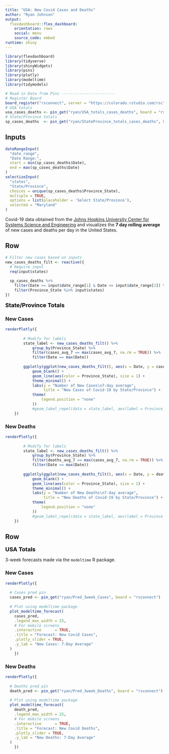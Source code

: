 ```yaml
---
title: "USA: New Covid Cases and Deaths"
author: "Ryan Johnson"
output: 
  flexdashboard::flex_dashboard:
    orientation: rows
    social: menu
    source_code: embed
runtime: shiny
---
```


```r
library(flexdashboard)
library(tidyverse)
library(shinyWidgets)
library(pins)
library(plotly)
library(modeltime)
library(tidymodels)

# Read in Data from Pins ------------------------
# Register Board
board_register("rsconnect", server = "https://colorado.rstudio.com/rsc")
# USA totals
usa_cases_deaths <- pin_get("ryan/USA_totals_cases_deaths", board = "rsconnect") 
# State/Province totals
sp_cases_deaths  <- pin_get("ryan/StateProvince_totals_cases_deaths", board = "rsconnect")
```

Inputs {.sidebar}
-----------------------------------------------------------------------

```r
dateRangeInput(
  "date_range",
  "Date Range:",
  start = min(sp_cases_deaths$Date),
  end = max(sp_cases_deaths$Date)
)
selectizeInput(
  "states",
  "State/Province",
  choices = unique(sp_cases_deaths$Province_State),
  multiple = TRUE,
  options = list(placeholder = 'Select State/Province'),
  selected = "Maryland"
)
```


Covid-19 data obtained from the [Johns Hopkins University Center for Systems Science and Engineering](https://github.com/CSSEGISandData/COVID-19) and visualizes the **7 day rolling average** of new cases and deaths per day in the United States.


Row {.tabset}
-----------------------------------------------------------------------

```r
# Filter new cases based on inputs
new_cases_deaths_filt <- reactive({
  # Require input
  req(input$states)
  
  sp_cases_deaths %>%
    filter(Date >= input$date_range[1] & Date <= input$date_range[2]) %>%
    filter(Province_State %in% input$states)
})
```

<b><font size="4em" color="#000000">State\/Province Totals</font></b>

### New Cases

```r
renderPlotly({
        
        # Modify for labels
        state_label <- new_cases_deaths_filt() %>% 
            group_by(Province_State) %>% 
            filter(cases_avg_7 == max(cases_avg_7, na.rm = TRUE)) %>% 
            filter(Date == max(Date))
        
        ggplotly(ggplot(new_cases_deaths_filt(), aes(x = Date, y = cases_avg_7)) +
            geom_blank() +
            geom_line(aes(color = Province_State), size = 1) +
            theme_minimal() +
            labs(y = "Number of New Cases\n7-day average",
                 title = "New Cases of Covid-19 by State/Province") +
            theme(
                legend.position = "none"
            ))
            #geom_label_repel(data = state_label, aes(label = Province_State, color = Province_State))
    })
```

### New Deaths

```r
renderPlotly({
        
        # Modify for labels
        state_label <- new_cases_deaths_filt() %>% 
            group_by(Province_State) %>% 
            filter(deaths_avg_7 == max(cases_avg_7, na.rm = TRUE)) %>% 
            filter(Date == max(Date))
        
        ggplotly(ggplot(new_cases_deaths_filt(), aes(x = Date, y = deaths_avg_7)) +
            geom_blank() +
            geom_line(aes(color = Province_State), size = 1) +
            theme_minimal() +
            labs(y = "Number of New Deaths\n7-day average",
                 title = "New Deaths of Covid-19 by State/Province") +
            theme(
                legend.position = "none"
            ))
            #geom_label_repel(data = state_label, aes(label = Province_State, color = Province_State))
    })
```


Row {.tabset}
-----------------------------------------------------------------------

<b><font size="4em" color="#000000">USA Totals</font></b>

3-week forecasts made via the `modeltime` R package.

### New Cases

```r
renderPlotly({
        
  # Cases pred pin
  cases_pred <- pin_get("ryan/Pred_3week_Cases", board = "rsconnect")
  
  # Plot using modeltime package
  plot_modeltime_forecast(
    cases_pred,
    .legend_max_width = 25,
    # For mobile screens
    .interactive      = TRUE,
    .title = "Forecast: New Covid Cases",
    .plotly_slider = TRUE,
    .y_lab = "New Cases: 7-Day Average"
  )
    })
```

### New Deaths

```r
renderPlotly({
        
  # Deaths pred pin
  death_pred <- pin_get("ryan/Pred_3week_Deaths", board = "rsconnect")
  
  # Plot using modeltime package
  plot_modeltime_forecast(
    death_pred,
    .legend_max_width = 25,
    # For mobile screens
    .interactive      = TRUE,
    .title = "Forecast: New Covid Deaths",
    .plotly_slider = TRUE,
    .y_lab = "New Deaths: 7-Day Average"
  )
    })
```
